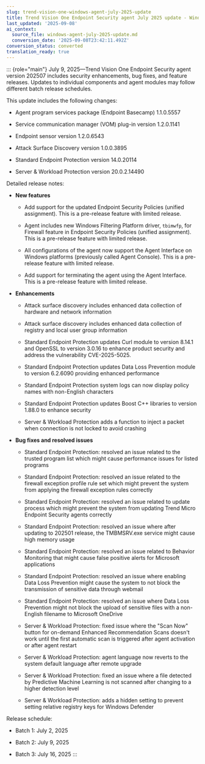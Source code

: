 ```yaml
---
slug: trend-vision-one-windows-agent-july-2025-update
title: Trend Vision One Endpoint Security agent July 2025 update - Windows
last_updated: '2025-09-08'
ai_context:
  source_file: windows-agent-july-2025-update.md
  conversion_date: '2025-09-08T23:42:11.492Z'
conversion_status: converted
translation_ready: true
---
```


::: {role="main"}
July 9, 2025—Trend Vision One Endpoint Security agent version 202507 includes security enhancements, bug fixes, and feature releases. Updates to individual components and agent modules may follow different batch release schedules.

This update includes the following changes:

- Agent program services package (Endpoint Basecamp) 1.1.0.5557

- Service communication manager (VOM) plug-in version 1.2.0.1141

- Endpoint sensor version 1.2.0.6543

- Attack Surface Discovery version 1.0.0.3895

- Standard Endpoint Protection version 14.0.20114

- Server & Workload Protection version 20.0.2.14490

Detailed release notes:

- **New features**

  - Add support for the updated Endpoint Security Policies (unified assignment). This is a pre-release feature with limited release.

  - Agent includes new Windows Filtering Platform driver, `tbimwfp`, for Firewall feature in Endpoint Security Policies (unified assignment). This is a pre-release feature with limited release.

  - All configurations of the agent now support the Agent Interface on Windows platforms (previously called Agent Console). This is a pre-release feature with limited release.

  - Add support for terminating the agent using the Agent Interface. This is a pre-release feature with limited release.

- **Enhancements**

  - Attack surface discovery includes enhanced data collection of hardware and network information

  - Attack surface discovery includes enhanced data collection of registry and local user group information

  - Standard Endpoint Protection updates Curl module to version 8.14.1 and OpenSSL to version 3.0.16 to enhance product security and address the vulnerability CVE-2025-5025.

  - Standard Endpoint Protection updates Data Loss Prevention module to version 6.2.6090 providing enhanced performance

  - Standard Endpoint Protection system logs can now display policy names with non-English characters

  - Standard Endpoint Protection updates Boost C++ libraries to version 1.88.0 to enhance security

  - Server & Workload Protection adds a function to inject a packet when connection is not locked to avoid crashing

- **Bug fixes and resolved issues**

  - Standard Endpoint Protection: resolved an issue related to the trusted program list which might cause performance issues for listed programs

  - Standard Endpoint Protection: resolved an issue related to the firewall exception profile rule set which might prevent the system from applying the firewall exception rules correctly

  - Standard Endpoint Protection: resolved an issue related to update process which might prevent the system from updating Trend Micro Endpoint Security agents correctly

  - Standard Endpoint Protection: resolved an issue where after updating to 202501 release, the TMBMSRV.exe service might cause high memory usage

  - Standard Endpoint Protection: resolved an issue related to Behavior Monitoring that might cause false positive alerts for Microsoft applications

  - Standard Endpoint Protection: resolved an issue where enabling Data Loss Prevention might cause the system to not block the transmission of sensitive data through webmail

  - Standard Endpoint Protection: resolved an issue where Data Loss Prevention might not block the upload of sensitive files with a non-English filename to Microsoft OneDrive

  - Server & Workload Protection: fixed issue where the "Scan Now" button for on-demand Enhanced Recommendation Scans doesn't work until the first automatic scan is triggered after agent activation or after agent restart

  - Server & Workload Protection: agent language now reverts to the system default language after remote upgrade

  - Server & Workload Protection: fixed an issue where a file detected by Predictive Machine Learning is not scanned after changing to a higher detection level

  - Server & Workload Protection: adds a hidden setting to prevent setting relative registry keys for Windows Defender

Release schedule:

- Batch 1: July 2, 2025

- Batch 2: July 9, 2025

- Batch 3: July 16, 2025
:::
